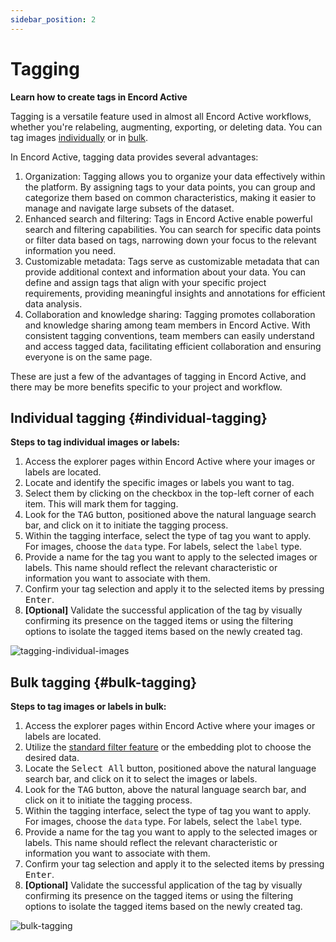 ```yaml
---
sidebar_position: 2
---
```


# Tagging

**Learn how to create tags in Encord Active**

Tagging is a versatile feature used in almost all Encord Active workflows, whether you're relabeling, augmenting, exporting, or deleting data.
You can tag images [individually](#individual-tagging) or in [bulk](#bulk-tagging).

In Encord Active, tagging data provides several advantages:
1. Organization: Tagging allows you to organize your data effectively within the platform.
  By assigning tags to your data points, you can group and categorize them based on common characteristics, making it easier to manage and navigate large subsets of the dataset.
2. Enhanced search and filtering: Tags in Encord Active enable powerful search and filtering capabilities.
  You can search for specific data points or filter data based on tags, narrowing down your focus to the relevant information you need.
3. Customizable metadata: Tags serve as customizable metadata that can provide additional context and information about your data.
  You can define and assign tags that align with your specific project requirements, providing meaningful insights and annotations for efficient data analysis.
4. Collaboration and knowledge sharing: Tagging promotes collaboration and knowledge sharing among team members in Encord Active.
  With consistent tagging conventions, team members can easily understand and access tagged data, facilitating efficient collaboration and ensuring everyone is on the same page.

These are just a few of the advantages of tagging in Encord Active, and there may be more benefits specific to your project and workflow.

## Individual tagging {#individual-tagging}

**Steps to tag individual images or labels:**
1. Access the explorer pages within Encord Active where your images or labels are located.
2. Locate and identify the specific images or labels you want to tag.
3. Select them by clicking on the checkbox in the top-left corner of each item. This will mark them for tagging.
4. Look for the <kbd>TAG</kbd> button, positioned above the natural language search bar, and click on it to initiate the tagging process.
5. Within the tagging interface, select the type of tag you want to apply. For images, choose the `data` type. For labels, select the `label` type.
6. Provide a name for the tag you want to apply to the selected images or labels. This name should reflect the relevant characteristic or information you want to associate with them.
7. Confirm your tag selection and apply it to the selected items by pressing <kbd>Enter</kbd>.
8. **[Optional]** Validate the successful application of the tag by visually confirming its presence on the tagged items or using the filtering options to isolate the tagged items based on the newly created tag.

![tagging-individual-images](../images/user-guide/tagging-individual-images.png)

## Bulk tagging {#bulk-tagging}

**Steps to tag images or labels in bulk:**
1. Access the explorer pages within Encord Active where your images or labels are located.
2. Utilize the [standard filter feature](../user-guide/filtering#standard-filter-feature) or the embedding plot to choose the desired data.
3. Locate the <kbd>Select All</kbd> button, positioned above the natural language search bar, and click on it to select the images or labels.
4. Look for the <kbd>TAG</kbd> button, above the natural language search bar, and click on it to initiate the tagging process.
5. Within the tagging interface, select the type of tag you want to apply. For images, choose the `data` type. For labels, select the `label` type.
6. Provide a name for the tag you want to apply to the selected images or labels. This name should reflect the relevant characteristic or information you want to associate with them.
7. Confirm your tag selection and apply it to the selected items by pressing <kbd>Enter</kbd>.
8. **[Optional]** Validate the successful application of the tag by visually confirming its presence on the tagged items or using the filtering options to isolate the tagged items based on the newly created tag.

![bulk-tagging](../images/user-guide/tagging-in-bulk.png)
